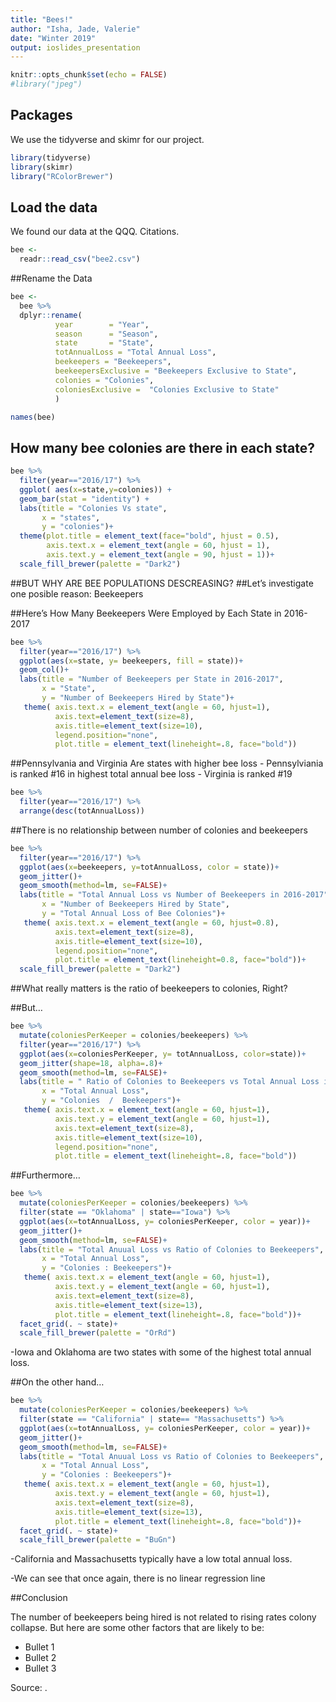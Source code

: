 ```yaml
---
title: "Bees!"
author: "Isha, Jade, Valerie"
date: "Winter 2019"
output: ioslides_presentation
---
```


```r
knitr::opts_chunk$set(echo = FALSE)
#library("jpeg")
```

## Packages
We use the tidyverse and skimr for our project.
```r
library(tidyverse)
library(skimr)
library("RColorBrewer")
```

## Load the data
We found our data at the QQQ. Citations.
```r
bee <- 
  readr::read_csv("bee2.csv")
```

##Rename the Data
```r
bee <- 
  bee %>% 
  dplyr::rename(
          year        = "Year",
          season      = "Season",
          state       = "State",
          totAnnualLoss = "Total Annual Loss",
          beekeepers = "Beekeepers",
          beekeepersExclusive = "Beekeepers Exclusive to State",
          colonies = "Colonies",
          coloniesExclusive =  "Colonies Exclusive to State" 
          )

names(bee)
```


## How many bee colonies are there in each state?
```r
bee %>%
  filter(year=="2016/17") %>%
  ggplot( aes(x=state,y=colonies)) +
  geom_bar(stat = "identity") +
  labs(title = "Colonies Vs state",
       x = "states",
       y = "colonies")+
  theme(plot.title = element_text(face="bold", hjust = 0.5),
        axis.text.x = element_text(angle = 60, hjust = 1),
        axis.text.y = element_text(angle = 90, hjust = 1))+
  scale_fill_brewer(palette = "Dark2")
``` 

##BUT WHY ARE BEE POPULATIONS DESCREASING?
##Let's investigate one posible reason: Beekeepers

##Here's How Many Beekeepers Were Employed by Each State in 2016-2017
```r
bee %>% 
  filter(year=="2016/17") %>% 
  ggplot(aes(x=state, y= beekeepers, fill = state))+
  geom_col()+
  labs(title = "Number of Beekeepers per State in 2016-2017",
       x = "State",
       y = "Number of Beekeepers Hired by State")+
   theme( axis.text.x = element_text(angle = 60, hjust=1),
          axis.text=element_text(size=8),
          axis.title=element_text(size=10),
          legend.position="none",
          plot.title = element_text(lineheight=.8, face="bold"))
```

##Pennsylvania and Virginia Are states with higher bee loss 
- Pennsylviania is ranked #16 in highest total annual bee loss
- Virginia is ranked #19
```r
bee %>% 
  filter(year=="2016/17") %>% 
  arrange(desc(totAnnualLoss))
```

##There is no relationship between number of colonies and beekeepers
```r
bee %>% 
  filter(year=="2016/17") %>% 
  ggplot(aes(x=beekeepers, y=totAnnualLoss, color = state))+
  geom_jitter()+
  geom_smooth(method=lm, se=FALSE)+
  labs(title = "Total Annual Loss vs Number of Beekeepers in 2016-2017",
       x = "Number of Beekeepers Hired by State",
       y = "Total Annual Loss of Bee Colonies")+
   theme( axis.text.x = element_text(angle = 60, hjust=0.8),
          axis.text=element_text(size=8),
          axis.title=element_text(size=10),
          legend.position="none",
          plot.title = element_text(lineheight=0.8, face="bold"))+
  scale_fill_brewer(palette = "Dark2")

```

##What really matters is the ratio of beekeepers to colonies, Right?

##But...
```r
bee %>% 
  mutate(coloniesPerKeeper = colonies/beekeepers) %>% 
  filter(year=="2016/17") %>% 
  ggplot(aes(x=coloniesPerKeeper, y= totAnnualLoss, color=state))+
  geom_jitter(shape=18, alpha=.8)+
  geom_smooth(method=lm, se=FALSE)+
  labs(title = " Ratio of Colonies to Beekeepers vs Total Annual Loss in 2016-2017",
       x = "Total Annual Loss",
       y = "Colonies  /  Beekeepers")+
   theme( axis.text.x = element_text(angle = 60, hjust=1),
          axis.text.y = element_text(angle = 60, hjust=1),
          axis.text=element_text(size=8),
          axis.title=element_text(size=10),
          legend.position="none",
          plot.title = element_text(lineheight=.8, face="bold"))

```

##Furthermore...
```r
bee %>% 
  mutate(coloniesPerKeeper = colonies/beekeepers) %>% 
  filter(state == "Oklahoma" | state=="Iowa") %>% 
  ggplot(aes(x=totAnnualLoss, y= coloniesPerKeeper, color = year))+
  geom_jitter()+
  geom_smooth(method=lm, se=FALSE)+
  labs(title = "Total Anuual Loss vs Ratio of Colonies to Beekeepers",
       x = "Total Annual Loss",
       y = "Colonies : Beekeepers")+ 
   theme( axis.text.x = element_text(angle = 60, hjust=1),
          axis.text.y = element_text(angle = 60, hjust=1),
          axis.text=element_text(size=8),
          axis.title=element_text(size=13),
          plot.title = element_text(lineheight=.8, face="bold"))+
  facet_grid(. ~ state)+
  scale_fill_brewer(palette = "OrRd")
```

-Iowa and Oklahoma are two states with some of the highest total annual loss.

##On the other hand...
```r
bee %>% 
  mutate(coloniesPerKeeper = colonies/beekeepers) %>% 
  filter(state == "California" | state== "Massachusetts") %>% 
  ggplot(aes(x=totAnnualLoss, y= coloniesPerKeeper, color = year))+
  geom_jitter()+
  geom_smooth(method=lm, se=FALSE)+
  labs(title = "Total Anuual Loss vs Ratio of Colonies to Beekeepers",
       x = "Total Annual Loss",
       y = "Colonies : Beekeepers")+ 
   theme( axis.text.x = element_text(angle = 60, hjust=1),
          axis.text.y = element_text(angle = 60, hjust=1),
          axis.text=element_text(size=8),
          axis.title=element_text(size=13),
          plot.title = element_text(lineheight=.8, face="bold"))+
  facet_grid(. ~ state)+
  scale_fill_brewer(palette = "BuGn")
```

-California and Massachusetts typically have a low total annual loss. 

-We can see that once again, there is no linear regression line


##Conclusion

The number of beekeepers being hired is not related to rising rates colony collapse. But here are some other factors that are likely to be:

- Bullet 1
- Bullet 2
- Bullet 3

Source: <insert link to source here>.

